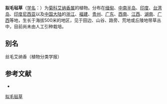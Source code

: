 {{Speciesbox
| name = 拟毛毡草
| status = 
| status_system = 
| image =
| genus = Blumea
| species = sericans
| authority = (Kurz) Hook. f.
}}

'''拟毛毡草'''（[[学名|学名]]：{{lang|la|''Blumea sericans''}}）为[[菊科|菊科]][[艾纳香属|艾纳香属]]的植物。分布在[[缅甸|缅甸]]、[[中南半岛|中南半岛]]、[[印度|印度]]、[[台湾岛|台湾岛]]、[[印度尼西亚|印度尼西亚]]以及[[中国大陆|中国大陆]]的[[浙江|浙江]]、[[福建|福建]]、[[贵州|贵州]]、[[广东|广东]]、[[西南|西南]]、[[江西|江西]]、[[湖南|湖南]]、[[广西|广西]]等地，生长于海拔500米的地区，见于田边、山谷、路旁、荒地或丘陵地带草丛中，目前尚未由人工引种栽培。

== 别名 ==
丝毛艾纳香（植物分类学报）

== 参考文献 ==
<div class="references-small">
* {{cite web| url =http://www.bioinfo.cn/db05/KmzwSpecies.php?action=view&id=4391| title =拟毛毡草| work =《中国高等植物数据库全库》| publisher =中国科学院微生物研究所| author =昆明植物研究所| accessdate =2009-02-24| deadurl =yes| archiveurl =https://web.archive.org/web/20160305013156/http://www.bioinfo.cn/db05/KmzwSpecies.php?action=view&id=4391| archivedate =2016-03-05}}
</div>
{{Taxonbar|from=Q11077431}}

[[Category:艾纳香属|拟毛毡草]]


{{植物小作品}}